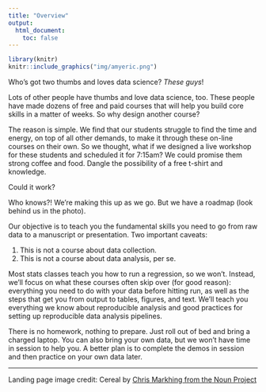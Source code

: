 ```yaml
---
title: "Overview"
output:
  html_document:
    toc: false
---
```


```r
library(knitr)
knitr::include_graphics("img/amyeric.png")
```

Who's got two thumbs and loves data science? *These guys*!

Lots of other people have thumbs and love data science, too. These people have made dozens of free and paid courses that will help you build core skills in a matter of weeks. So why design another course?

The reason is simple. We find that our students struggle to find the time and energy, on top of all other demands, to make it through these on-line courses on their own. So we thought, what if we designed a live workshop for these students and scheduled it for 7:15am? We could promise them strong coffee and food. Dangle the possibility of a free t-shirt and knowledge.

Could it work?

Who knows?! We're making this up as we go. But we have a roadmap (look behind us in the photo).

Our objective is to teach you the fundamental skills you need to go from raw data to a manuscript or presentation. Two important caveats:

1. This is not a course about data collection. 
2. This is not a course about data analysis, per se.

Most stats classes teach you how to run a regression, so we won't. Instead, we'll focus on what these courses often skip over (for good reason): everything you need to do with your data before hitting run, as well as the steps that get you from output to tables, figures, and text. We'll teach you everything we know about reproducible analysis and good practices for setting up reproducible data analysis pipelines.

There is no homework, nothing to prepare. Just roll out of bed and bring a charged laptop. You can also bring your own data, but we won't have time in session to help you. A better plan is to complete the demos in session and then practice on your own data later.

* * * 

Landing page image credit: Cereal by [Chris Markhing from the Noun Project](https://thenounproject.com/search/?q=cereal%20bowl&i=195379)
